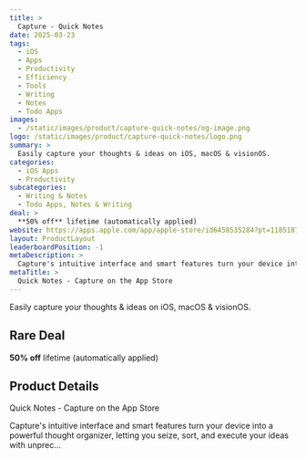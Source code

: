 ```yaml
---
title: >
  Capture - Quick Notes
date: 2025-03-23
tags:
  - iOS
  - Apps
  - Productivity
  - Efficiency
  - Tools
  - Writing
  - Notes
  - Todo Apps
images:
  - /static/images/product/capture-quick-notes/og-image.png
logo: /static/images/product/capture-quick-notes/logo.png
summary: >
  Easily capture your thoughts & ideas on iOS, macOS & visionOS.
categories:
  - iOS Apps
  - Productivity
subcategories:
  - Writing & Notes
  - Todo Apps, Notes & Writing
deal: >
  **50% off** lifetime (automatically applied)
website: https://apps.apple.com/app/apple-store/id6458535284?pt=118518712&ct=github&mt=8
layout: ProductLayout
leaderboardPosition: -1
metaDescription: >
  Capture's intuitive interface and smart features turn your device into a powerful thought organizer, letting you seize, sort, and execute your ideas with unprec…
metaTitle: >
  ‎Quick Notes - Capture on the App Store
---
```

Easily capture your thoughts & ideas on iOS, macOS & visionOS.

## Rare Deal

**50% off** lifetime (automatically applied)

## Product Details

‎Quick Notes - Capture on the App Store

Capture's intuitive interface and smart features turn your device into a powerful thought organizer, letting you seize, sort, and execute your ideas with unprec…
